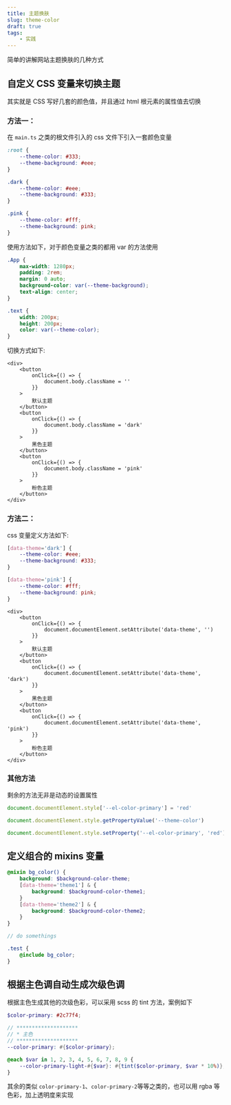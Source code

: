 ```yaml
---
title: 主题换肤
slug: theme-color
draft: true
tags:
    - 实践
---
```



简单的讲解网站主题换肤的几种方式

<!--truncate-->

## 自定义 CSS 变量来切换主题

其实就是 CSS 写好几套的颜色值，并且通过 html 根元素的属性值去切换

### 方法一：

在 `main.ts` 之类的根文件引入的 css 文件下引入一套颜色变量

```css
:root {
    --theme-color: #333;
    --theme-background: #eee;
}

.dark {
    --theme-color: #eee;
    --theme-background: #333;
}

.pink {
    --theme-color: #fff;
    --theme-background: pink;
}
```

使用方法如下，对于颜色变量之类的都用 var 的方法使用

```css
.App {
    max-width: 1280px;
    padding: 2rem;
    margin: 0 auto;
    background-color: var(--theme-background);
    text-align: center;
}

.text {
    width: 200px;
    height: 200px;
    color: var(--theme-color);
}
```

切换方式如下:

```tsx
<div>
    <button
        onClick={() => {
            document.body.className = ''
        }}
    >
        默认主题
    </button>
    <button
        onClick={() => {
            document.body.className = 'dark'
        }}
    >
        黑色主题
    </button>
    <button
        onClick={() => {
            document.body.className = 'pink'
        }}
    >
        粉色主题
    </button>
</div>
```

### 方法二：

css 变量定义方法如下:

```css
[data-theme='dark'] {
    --theme-color: #eee;
    --theme-background: #333;
}

[data-theme='pink'] {
    --theme-color: #fff;
    --theme-background: pink;
}
```

```tsx
<div>
    <button
        onClick={() => {
            document.documentElement.setAttribute('data-theme', '')
        }}
    >
        默认主题
    </button>
    <button
        onClick={() => {
            document.documentElement.setAttribute('data-theme', 'dark')
        }}
    >
        黑色主题
    </button>
    <button
        onClick={() => {
            document.documentElement.setAttribute('data-theme', 'pink')
        }}
    >
        粉色主题
    </button>
</div>
```

### 其他方法

剩余的方法无非是动态的设置属性

```ts
document.documentElement.style['--el-color-primary'] = 'red'

document.documentElement.style.getPropertyValue('--theme-color')

document.documentElement.style.setProperty('--el-color-primary', 'red')
```

## 定义组合的 mixins 变量

```scss
@mixin bg_color() {
    background: $background-color-theme;
    [data-theme='theme1'] & {
        background: $background-color-theme1;
    }
    [data-theme='theme2'] & {
        background: $background-color-theme2;
    }
}

// do somethings

.test {
    @include bg_color;
}
```

## 根据主色调自动生成次级色调

根据主色生成其他的次级色彩，可以采用 scss 的 tint 方法，案例如下

```scss
$color-primary: #2c77f4;

// ********************
// * 主色
// ********************
--color-primary: #{$color-primary};

@each $var in 1, 2, 3, 4, 5, 6, 7, 8, 9 {
    --color-primary-light-#{$var}: #{tint($color-primary, $var * 10%)};
}
```

其余的类似 `color-primary-1`、`color-primary-2`等等之类的，也可以用 rgba 等色彩，加上透明度来实现
